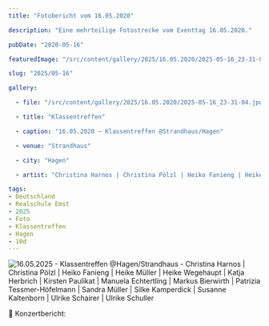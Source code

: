 ```yaml
---
title: "Fotobericht vom 16.05.2020"

description: "Eine mehrteilige Fotostrecke vom Eventtag 16.05.2020."

pubDate: "2020-05-16"

featuredImage: "/src/content/gallery/2025/16.05.2020/2025-05-16_23-31-04.jpg"

slug: "2025/05-16"

gallery:

  - file: "/src/content/gallery/2025/16.05.2020/2025-05-16_23-31-04.jpg"

  - title: "Klassentreffen"

  - caption: "16.05.2020 – Klassentreffen @Strandhaus/Hagen"

  - venue: "Strandhaus"

  - city: "Hagen"

  - artist: "Christina Harnos | Christina Pölzl | Heiko Fanieng | Heike Müller | Heike Wegehaupt | Katja Herbrich | Kirsten Paulikat | Manuela Echtertling | Markus Bierwirth | Patrizia Tessmer-Höfelmann | Sandra Müller | Silke Kamperdick | Susanne Kaltenborn | Ulrike Schairer | Ulrike Schuller"

tags:
- Deutschland
- Realschule Emst
- 2025
- Foto
- Klassentreffen
- Hagen
- 10d
---
```


![16.05.2025 - Klassentreffen @Hagen/Strandhaus - Christina Harnos | Christina Pölzl | Heiko Fanieng | Heike Müller | Heike Wegehaupt | Katja Herbrich | Kirsten Paulikat | Manuela Echtertling | Markus Bierwirth | Patrizia Tessmer-Höfelmann | Sandra Müller | Silke Kamperdick | Susanne Kaltenborn | Ulrike Schairer | Ulrike Schuller](../../../gallery/2025/05-16/2025-05-16_23-31-04.jpg)

🎤 Konzertbericht: